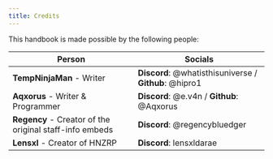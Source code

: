 ```yaml
---
title: Credits
---
```


This handbook is made possible by the following people:

| Person                                                  | Socials                                                |
| ------------------------------------------------------- | ------------------------------------------------------ |
| **TempNinjaMan** - Writer                               | **Discord**: @whatisthisuniverse / **Github**: @hipro1 |
| **Aqxorus** - Writer & Programmer                       | **Discord**: @e.v4n / **Github**: @Aqxorus             |
| **Regency** - Creator of the original staff-info embeds | **Discord**: @regencybluedger                          |
| **Lensxl** - Creator of HNZRP                           | **Discord**: lensxldarae                               |
